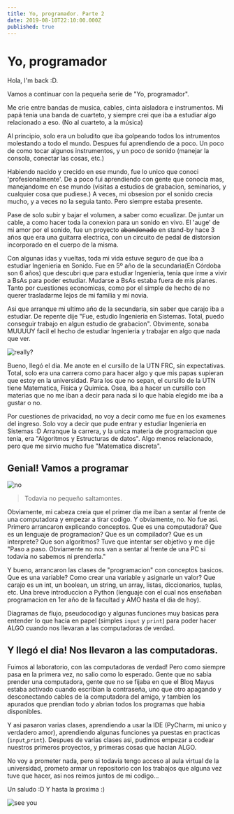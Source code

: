 ```yaml
---
title: Yo, programador. Parte 2
date: 2019-08-10T22:10:00.000Z
published: true
---
```


# Yo, programador

Hola, I'm back :D.

Vamos a continuar con la pequeña serie de "Yo, programador".


Me crie entre bandas de musica, cables, cinta aisladora e instrumentos. Mi papá tenia una banda de cuarteto, y siempre crei que iba a estudiar algo relacionado a eso. (No al cuarteto, a la música)

Al principio, solo era un boludito que iba golpeando todos los intrumentos molestando a todo el mundo. 
Despues fui aprendiendo de a poco. Un poco de como tocar algunos instrumentos, y un poco de sonido (manejar la consola, conectar las cosas, etc.)


Habiendo nacido y crecido en ese mundo, fue lo unico que conoci 'profesionalmente'. 
De a poco fui aprendiendo con gente que conocia mas, manejandome en ese mundo (visitas a estudios de grabacion, seminarios, y cualquier cosa que pudiese.)
A veces, mi obsesion por el sonido crecia mucho, y a veces no la seguia tanto. Pero siempre estaba presente.

Pase de solo subir y bajar el volumen, a saber como ecualizar. De juntar un cable, a como hacer toda la conexion para un sonido en vivo.
El 'auge' de mi amor por el sonido, fue un proyecto ~~abandonado~~ en stand-by hace 3 años que era una guitarra electrica, con un circuito de pedal de distorsion incorporado en el cuerpo de la misma.


Con algunas idas y vueltas, toda mi vida estuve seguro de que iba a estudiar Ingenieria en Sonido. Fue en 5º año de la secundaria(En Córdoba son 6 años) que descubri que para estudiar Ingenieria, tenia que irme a vivir a BsAs para poder estudiar.
Mudarse a BsAs estaba fuera de mis planes. Tanto por cuestiones economicas, como por el simple de hecho de no querer trasladarme lejos de mi familia y mi novia.


Asi que arranque mi ultimo año de la secundaria, sin saber que carajo iba a estudiar. De repente dije "Fue, estudio Ingenieria en Sistemas. Total, puedo conseguir trabajo en algun estudio de grabacion".
Obvimente, sonaba MUUUUY facil el hecho de estudiar Ingenieria y trabajar en algo que nada que ver.


![really?](https://media.giphy.com/media/oOTTyHRHj0HYY/giphy.gif)



Bueno, llegó el dia. Me anote en el cursillo de la UTN FRC, sin expectativas. Total, solo era una carrera como para hacer algo y que mis papas supieran que estoy en la universidad.
Para los que no sepan, el cursillo de la UTN tiene Matematica, Fisica y Quimica. 
Osea, iba a hacer un cursillo con materias que no me iban a decir para nada si lo que habia elegido me iba a gustar o no.


Por cuestiones de privacidad, no voy a decir como me fue en los examenes del ingreso. Solo voy a decir que pude entrar y estudiar Ingenieria en Sistemas :D
Arranque la carrera, y la unica materia de programacion que tenia, era "Algoritmos y Estructuras de datos".
Algo menos relacionado, pero que me sirvio mucho fue "Matematica discreta".


## Genial! Vamos a programar

![no](https://media.giphy.com/media/pLcgO003rbeo0/giphy.gif)

 > Todavia no pequeño saltamontes.

Obviamente, mi cabeza creia que el primer dia me iban a sentar al frente de una computadora y empezar a tirar codigo.
Y obviamente, no. No fue asi. Primero arrancaron explicando conceptos. Que es una computadora? Que es un lenguaje de programacion? Que es un compilador?
Que es un interprete? Que son algoritmos?
Tuve que intentar ser objetivo y me dije "Paso a paso. Obviamente no nos van a sentar al frente de una PC si todavia no sabemos ni prenderla."

Y bueno, arrancaron las clases de "programacion" con conceptos basicos. Que es una variable? Como crear una variable y asignarle un valor?
Que carajo es un int, un boolean, un string, un array, listas, diccionarios, tuplas, etc.
Una breve introduccion a Python (lenguaje con el cual nos enseñaban programacion en 1er año de la facultad y AMO hasta el dia de hoy).

Diagramas de flujo, pseudocodigo y algunas funciones muy basicas para entender lo que hacia en papel (simples `input` y `print`)
para poder hacer ALGO cuando nos llevaran a las computadoras de verdad.


## Y llegó el dia! Nos llevaron a las computadoras.


Fuimos al laboratorio, con las computadoras de verdad! Pero como siempre pasa en la primera vez, no salio como lo esperado.
Gente que no sabia prender una computadora, gente que no se fijaba en que el Bloq Mayus estaba activado cuando escribian la contraseña, 
uno que otro apagando y desconectando cables de la computadora del amigo, y tambien los apurados que prendian todo y abrian todos los programas que habia disponibles.

Y asi pasaron varias clases, aprendiendo a usar la IDE (PyCharm, mi unico y verdadero amor), aprendiendo algunas funciones ya puestas en practicas (`input`,`print`).
Despues de varias clases asi, pudimos empezar a codear nuestros primeros proyectos, y primeras cosas que hacian ALGO.

No voy a prometer nada, pero si todavia tengo acceso al aula virtual de la universidad, prometo armar un repositorio con los trabajos que alguna vez tuve que hacer, asi nos reimos juntos de mi codigo...

Un saludo :D Y hasta la proxima :)

![see you](https://media.giphy.com/media/l1J3CbFgn5o7DGRuE/giphy.gif)
